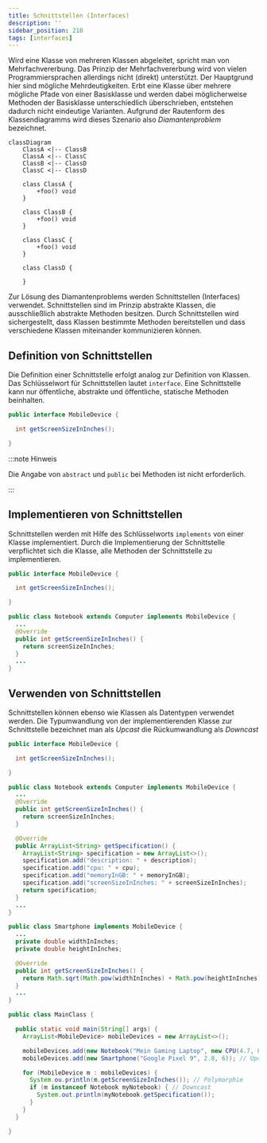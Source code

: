 ```yaml
---
title: Schnittstellen (Interfaces)
description: ''
sidebar_position: 210
tags: [interfaces]
---
```



Wird eine Klasse von mehreren Klassen abgeleitet, spricht man von
Mehrfachvererbung. Das Prinzip der Mehrfachvererbung wird von vielen
Programmiersprachen allerdings nicht (direkt) unterstützt. Der Hauptgrund hier
sind mögliche Mehrdeutigkeiten. Erbt eine Klasse über mehrere mögliche Pfade von
einer Basisklasse und werden dabei möglicherweise Methoden der Basisklasse
unterschiedlich überschrieben, entstehen dadurch nicht eindeutige Varianten.
Aufgrund der Rautenform des Klassendiagramms wird dieses Szenario also
_Diamantenproblem_ bezeichnet.

```mermaid
classDiagram
    ClassA <|-- ClassB
    ClassA <|-- ClassC
    ClassB <|-- ClassD
    ClassC <|-- ClassD

    class ClassA {
        +foo() void
    }

    class ClassB {
        +foo() void
    }

    class ClassC {
        +foo() void
    }

    class ClassD {

    }
```

Zur Lösung des Diamantenproblems werden Schnittstellen (Interfaces) verwendet.
Schnittstellen sind im Prinzip abstrakte Klassen, die ausschließlich abstrakte
Methoden besitzen. Durch Schnittstellen wird sichergestellt, dass Klassen
bestimmte Methoden bereitstellen und dass verschiedene Klassen miteinander
kommunizieren können.

## Definition von Schnittstellen

Die Definition einer Schnittstelle erfolgt analog zur Definition von Klassen.
Das Schlüsselwort für Schnittstellen lautet `interface`. Eine Schnittstelle kann
nur öffentliche, abstrakte und öffentliche, statische Methoden beinhalten.

```java title="MobileDevice.java" showLineNumbers
public interface MobileDevice {

  int getScreenSizeInInches();

}
```

:::note Hinweis

Die Angabe von `abstract` und `public` bei Methoden ist nicht erforderlich.

:::

## Implementieren von Schnittstellen

Schnittstellen werden mit Hilfe des Schlüsselworts `implements` von einer Klasse
implementiert. Durch die Implementierung der Schnittstelle verpflichtet sich die
Klasse, alle Methoden der Schnittstelle zu implementieren.

<Tabs>
  <TabItem value="a" label="Schnittstelle" default>

```java title="MobileDevice.java" showLineNumbers
public interface MobileDevice {

  int getScreenSizeInInches();

}
```

  </TabItem>
  <TabItem value="b" label="Implementierende Klasse">

```java title="Notebook.java (Auszug)" showLineNumbers
public class Notebook extends Computer implements MobileDevice {
  ...
  @Override
  public int getScreenSizeInInches() {
    return screenSizeInInches;
  }
  ...
}
```

  </TabItem>
</Tabs>

## Verwenden von Schnittstellen

Schnittstellen können ebenso wie Klassen als Datentypen verwendet werden. Die
Typumwandlung von der implementierenden Klasse zur Schnittstelle bezeichnet man
als _Upcast_ die Rückumwandlung als _Downcast_

<Tabs>
  <TabItem value="a" label="Schnittstelle" default>

```java title="MobileDevice.java" showLineNumbers
public interface MobileDevice {

  int getScreenSizeInInches();

}
```

  </TabItem>
  <TabItem value="b" label="Implementierende Klasse A">

```java title="Notebook.java (Auszug)" showLineNumbers
public class Notebook extends Computer implements MobileDevice {
  ...
  @Override
  public int getScreenSizeInInches() {
    return screenSizeInInches;
  }

  @Override
  public ArrayList<String> getSpecification() {
    ArrayList<String> specification = new ArrayList<>();
    specification.add("description: " + description);
    specification.add("cpu: " + cpu);
    specification.add("memoryInGB: " + memoryInGB);
    specification.add("screenSizeInInches: " + screenSizeInInches);
    return specification;
  }
  ...
}
```

  </TabItem>
  <TabItem value="c" label="Implementierende Klasse B">

```java title="Smartphone.java (Auszug)" showLineNumbers
public class Smartphone implements MobileDevice {
  ...
  private double widthInInches;
  private double heightInInches;

  @Override
  public int getScreenSizeInInches() {
    return Math.sqrt(Math.pow(widthInInches) + Math.pow(heightInInches));
  }
  ...
}
```

  </TabItem>
  <TabItem value="d" label="Startklasse">

```java title="MainClass.java" showLineNumbers
public class MainClass {

  public static void main(String[] args) {
    ArrayList<MobileDevice> mobileDevices = new ArrayList<>();

    mobileDevices.add(new Notebook("Mein Gaming Laptop", new CPU(4.7, 8), 32, 16)); // Upcast
    mobileDevices.add(new Smartphone("Google Pixel 9", 2.8, 6)); // Upcast

    for (MobileDevice m : mobileDevices) {
      System.ou.println(m.getScreenSizeInInches()); // Polymorphie
      if (m instanceof Notebook myNotebook) { // Downcast
        System.out.println(myNotebook.getSpecification());
      }
    }
  }

}
```

  </TabItem>
</Tabs>
